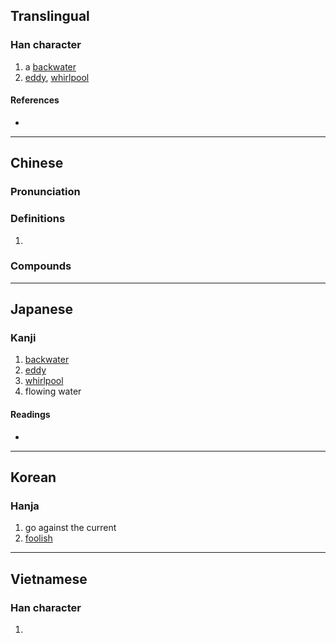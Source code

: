 {{character info/new}}
==Translingual==

===Han character===
{{Han char|rn=85|rad=水|as=06|sn=9|four=36100|canj=EWR|ids=⿰氵回}}

# a [[backwater]]
# [[eddy]], [[whirlpool]]

====References====
* {{Han ref|kx=0619.180|dkj=17353|dj=1014.120|hdz=31607.070|uh=6D04|ud=27908|bh=CF77|bd=53111}}

----

==Chinese==
{{zh-forms}}

===Pronunciation===
{{zh-pron
|m=huí
|c=wui4
|mc=y
|oc=y
|ma=
|cat=n
}}

===Definitions===
{{zh-hanzi}}

# {{rfdef|zh}}

===Compounds===
{{zh-der|洄想|洄汩|洄沿}}

----

==Japanese==

===Kanji===
{{ja-kanji|grade=|rs=水06}}

# [[backwater]]
# [[eddy]]
# [[whirlpool]]
# flowing water

====Readings====
* {{ja-readings|on=[[かい]] (kai), [[がい]] (gai)|kun=[[さかのぼる]] (sakanoboru)}}

----

==Korean==

===Hanja===
{{ko-hanja|hangeul=회|eumhun=|rv=hoe|mr=hoe|y=hoy}}

# go against the current
# [[foolish]]

----

==Vietnamese==

===Han character===
{{vi-readings|rs=水06|hanviet=[[hói]], [[hồi]]}}

# {{defn|lang=vi|sort=水06}}

{{cln|vi|Han tu}}